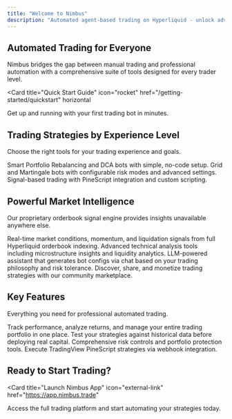```yaml
---
title: "Welcome to Nimbus"
description: "Automated agent-based trading on Hyperliquid - unlock advanced trading strategies for everyone, beginner to pro"
---
```


## Automated Trading for Everyone

Nimbus bridges the gap between manual trading and professional automation with a comprehensive suite of tools designed for every trader level.

<Card
  title="Quick Start Guide"
  icon="rocket"
  href="/getting-started/quickstart"
  horizontal
>
  Get up and running with your first trading bot in minutes.

</Card>

## Trading Strategies by Experience Level

Choose the right tools for your trading experience and goals.

<Columns cols={3}>
  <Card
    title="🟢 Beginner Strategies"
    icon="seedling"
    href="/trading-strategies/smart-portfolio-rebalancer"
  >
    Smart Portfolio Rebalancing and DCA bots with simple, no-code setup.
  
</Card>
  <Card
    title="🟠 Intermediate Strategies"
    icon="chart-line"
    href="/trading-strategies/grid-trading"
  >
    Grid and Martingale bots with configurable risk modes and advanced settings.
  
</Card>
  <Card
    title="🔴 Advanced Strategies"
    icon="code"
    href="/trading-strategies/signal-based-trading"
  >
    Signal-based trading with PineScript integration and custom scripting.
  
</Card>

</Columns>

## Powerful Market Intelligence

Our proprietary orderbook signal engine provides insights unavailable anywhere else.

<Columns cols={2}>
  <Card
    title="Orderbook Signal Engine"
    icon="radar"
    href="/signals/orderbook-signal-engine"
  >
    Real-time market conditions, momentum, and liquidation signals from full
    Hyperliquid orderbook indexing.
  
</Card>
  <Card
    title="Technical Indicators"
    icon="chart-mixed"
    href="/signals/technical-indicators"
  >
    Advanced technical analysis tools including microstructure insights and
    liquidity analytics.
  
</Card>
  <Card
    title="Trading Wizard"
    icon="magic-wand"
    href="/trading-strategies/trading-wizard"
  >
    LLM-powered assistant that generates bot configs via chat based on your
    trading philosophy and risk tolerance.
  
</Card>
  <Card
    title="Strategy Marketplace"
    icon="store"
    href="/marketplace/strategy-marketplace"
  >
    Discover, share, and monetize trading strategies with our community
    marketplace.
  
</Card>

</Columns>

## Key Features

Everything you need for professional automated trading.

<Columns cols={2}>
  <Card
    title="Portfolio Dashboard"
    icon="chart-pie"
    href="/portfolio/dashboard"
  >
    Track performance, analyze returns, and manage your entire trading portfolio
    in one place.
  
</Card>
  <Card
    title="Backtesting Engine"
    icon="clock-rotate-left"
    href="/advanced/backtesting-engine"
  >
    Test your strategies against historical data before deploying real capital.
  
</Card>
  <Card
    title="Risk Management"
    icon="shield-check"
    href="/portfolio/risk-management-tools"
  >
    Comprehensive risk controls and portfolio protection tools.
  
</Card>
  <Card
    title="PineScript Integration"
    icon="plug"
    href="/advanced/pinescript-integration"
  >
    Execute TradingView PineScript strategies via webhook integration.
  
</Card>

</Columns>

## Ready to Start Trading?

<Card
  title="Launch Nimbus App"
  icon="external-link"
  href="https://app.nimbus.trade"
>
  Access the full trading platform and start automating your strategies today.

</Card>
